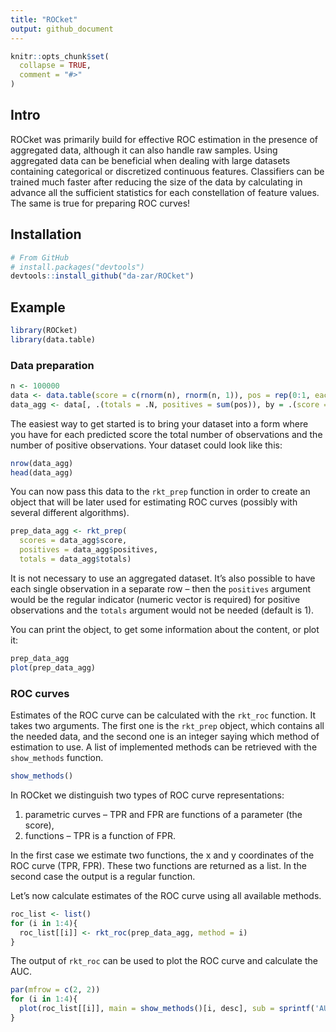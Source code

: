 ```yaml
---
title: "ROCket"
output: github_document
---
```


```r
knitr::opts_chunk$set(
  collapse = TRUE,
  comment = "#>"
)
```

## Intro

ROCket was primarily build for effective ROC estimation in the presence of aggregated data, although it can also handle raw samples. Using aggregated data can be beneficial when dealing with large datasets containing categorical or discretized continuous features. Classifiers can be trained much faster after reducing the size of the data by calculating in advance all the sufficient statistics for each constellation of feature values. The same is true for preparing ROC curves!

## Installation

```r
# From GitHub
# install.packages("devtools")
devtools::install_github("da-zar/ROCket")
```

## Example

```r
library(ROCket)
library(data.table)
```

### Data preparation

```r
n <- 100000
data <- data.table(score = c(rnorm(n), rnorm(n, 1)), pos = rep(0:1, each = n))[sample(2*n)]
data_agg <- data[, .(totals = .N, positives = sum(pos)), by = .(score = round(score, 0))]
```

The easiest way to get started is to bring your dataset into a form where you have for each predicted score the total number of observations and the number of positive observations. Your dataset could look like this:

```r
nrow(data_agg)
head(data_agg)
```

You can now pass this data to the `rkt_prep` function in order to create an object that will be later used for estimating ROC curves (possibly with several different algorithms).

```r
prep_data_agg <- rkt_prep(
  scores = data_agg$score, 
  positives = data_agg$positives, 
  totals = data_agg$totals)
```

It is not necessary to use an aggregated dataset. It's also possible to have each single observation in a separate row -- then the `positives` argument would be the regular indicator (numeric vector is required) for positive observations and the `totals` argument would not be needed (default is 1).

You can print the object, to get some information about the content, or plot it:

```r
prep_data_agg
plot(prep_data_agg)
```

### ROC curves

Estimates of the ROC curve can be calculated with the `rkt_roc` function. It takes two arguments. The first one is the `rkt_prep` object, which contains all the needed data, and the second one is an integer saying which method of estimation to use. A list of implemented methods can be retrieved with the `show_methods` function.

```r
show_methods()
```

In ROCket we distinguish two types of ROC curve representations:

 1. parametric curves -- TPR and FPR are functions of a parameter (the score),
 1. functions -- TPR is a function of FPR.

In the first case we estimate two functions, the x and y coordinates of the ROC curve (TPR, FPR). These two functions are returned as a list. In the second case the output is a regular function.

Let's now calculate estimates of the ROC curve using all available methods.

```r
roc_list <- list()
for (i in 1:4){
  roc_list[[i]] <- rkt_roc(prep_data_agg, method = i)
}
```

The output of `rkt_roc` can be used to plot the ROC curve and calculate the AUC.

```r
par(mfrow = c(2, 2))
for (i in 1:4){
  plot(roc_list[[i]], main = show_methods()[i, desc], sub = sprintf('AUC: %f', auc(roc_list[[i]])))
}
```




